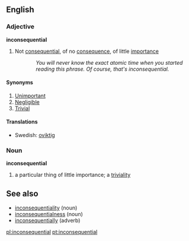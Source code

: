 ==English==
===Adjective===
'''inconsequential'''
#Not [[consequential]], of no [[consequence]], of little [[importance]]
::''You will never know the exact atomic time when you started reading this phrase. Of course, that's inconsequential.''
====Synonyms====
#[[Unimportant]]
#[[Negligible]]
#[[Trivial]]
====Translations====
*Swedish: [[oviktig]]

===Noun===
'''inconsequential'''
#a particular thing of little importance; a [[triviality]]

==See also==
*[[inconsequentiality]] (noun)
*[[inconsequentialness]] (noun)
*[[inconsequentially]] (adverb)

[[pl:inconsequential]]
[[pt:inconsequential]]